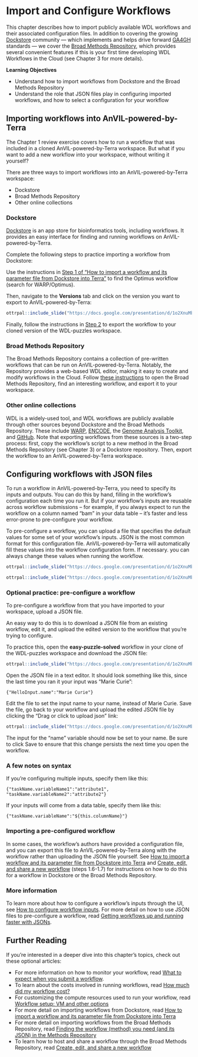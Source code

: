 # Import and Configure Workflows

This chapter describes how to import publicly available WDL workflows and their associated configuration files.
In addition to covering the growing [Dockstore](https://dockstore.org) community — which implements and helps drive forward [GA4GH](https://www.ga4gh.org) standards — we cover the [Broad Methods Repository](https://portal.firecloud.org/#methods), which provides several convenient features if this is your first time developing WDL Workflows in the Cloud (see Chapter 3 for more details).

**Learning Objectives**

- Understand how to import workflows from Dockstore and the Broad Methods Repository
- Understand the role that JSON files play in configuring imported workflows, and how to select a configuration for your workflow

## Importing workflows into AnVIL-powered-by-Terra

The Chapter 1 review exercise covers how to run a workflow that was included in a cloned AnVIL-powered-by-Terra workspace. But what if you want to add a new workflow into your workspace, without writing it yourself?

There are three ways to import workflows into an AnVIL-powered-by-Terra workspace:

- Dockstore
- Broad Methods Repository
- Other online collections

### Dockstore

[Dockstore](https://dockstore.org) is an app store for bioinformatics tools, including workflows. It provides an easy interface for finding and running workflows on AnVIL-powered-by-Terra. 

Complete the following steps to practice importing a workflow from Dockstore:

Use the instructions in [Step 1 of “How to import a workflow and its parameter file from Dockstore into Terra”](https://support.terra.bio/hc/en-us/articles/360038137292#heading-1) to find the Optimus workflow (search for WARP/Optimus).

Then, navigate to the **Versions** tab and click on the version you want to export to AnVIL-powered-by-Terra:

```r
ottrpal::include_slide("https://docs.google.com/presentation/d/1o2XnuMbqWVLf4XrsXolIQ7ulfnMlpJlrUxN0Y8aLIVQ/edit#slide=id.g24c8ed805a1_1_5")
```

Finally, follow the instructions in [Step 2](https://support.terra.bio/hc/en-us/articles/360038137292#heading-2) to export the workflow to your cloned version of the WDL-puzzles workspace.

### Broad Methods Repository

The Broad Methods Repository contains a collection of pre-written workflows that can be run on AnVIL-powered-by-Terra. Notably, the Repository provides a web-based WDL editor, making it easy to create and modify workflows in the Cloud. Follow [these instructions](https://support.terra.bio/hc/en-us/articles/360025674392-Finding-the-workflow-method-you-need-and-its-JSON-in-the-Methods-Repository) to open the Broad Methods Repository, find an interesting workflow, and export it to your workspace. 

### Other online collections

WDL is a widely-used tool, and WDL workflows are publicly available through other sources beyond Dockstore and the Broad Methods Repository. These include [WARP](https://broadinstitute.github.io/warp), [ENCODE](https://www.encodeproject.org/pipelines), the [Genome Analysis Toolkit](https://gatk.broadinstitute.org/hc/en-us), and [GitHub](https://github.com). Note that exporting workflows from these sources is a two-step process: first, copy the workflow’s script to a new method in the Broad Methods Repository (see Chapter 3) or a Dockstore repository. Then, export the workflow to an AnVIL-powered-by-Terra workspace.

## Configuring workflows with JSON files

To run a workflow in AnVIL-powered-by-Terra, you need to specify its inputs and outputs. You can do this by hand, filling in the workflow’s configuration each time you run it. But if your workflow’s inputs are reusable across workflow submissions – for example, if you always expect to run the workflow on a column named "bam" in your data table – it’s faster and less error-prone to pre-configure your workflow. 

To pre-configure a workflow, you can upload a file that specifies the default values for some set of your workflow’s inputs. JSON is the most common format for this configuration file. AnVIL-powered-by-Terra will automatically fill these values into the workflow configuration form. If necessary. you can always change these values when running the workflow. 

```r
ottrpal::include_slide("https://docs.google.com/presentation/d/1o2XnuMbqWVLf4XrsXolIQ7ulfnMlpJlrUxN0Y8aLIVQ/edit#slide=id.g24c8ed805a1_1_12")
```

```r
ottrpal::include_slide("https://docs.google.com/presentation/d/1o2XnuMbqWVLf4XrsXolIQ7ulfnMlpJlrUxN0Y8aLIVQ/edit#slide=id.g24c8ed805a1_1_18")
```

### Optional practice: pre-configure a workflow

To pre-configure a workflow from that you have imported to your workspace, upload a JSON file.

An easy way to do this is to download a JSON file from an existing workflow, edit it, and upload the edited version to the workflow that you’re trying to configure.

To practice this, open the **easy-puzzle-solved** workflow in your clone of the WDL-puzzles workspace and download the JSON file:

```r
ottrpal::include_slide("https://docs.google.com/presentation/d/1o2XnuMbqWVLf4XrsXolIQ7ulfnMlpJlrUxN0Y8aLIVQ/edit#slide=id.g24c8ed805a1_1_24")
```

Open the JSON file in a text editor. It should look something like this, since the last time you ran it your input was “Marie Curie”:

```
{"HelloInput.name":"Marie Curie"}
```

Edit the file to set the input name to your name, instead of Marie Curie. Save the file, go back to your workflow and upload the edited JSON file by clicking the “Drag or click to upload json” link:

```r
ottrpal::include_slide("https://docs.google.com/presentation/d/1o2XnuMbqWVLf4XrsXolIQ7ulfnMlpJlrUxN0Y8aLIVQ/edit#slide=id.g24c8ed805a1_1_30")
```

The input for the “name” variable should now be set to your name. Be sure to click Save to ensure that this change persists the next time you open the workflow.

### A few notes on syntax

If you’re configuring multiple inputs, specify them like this:

```
{"taskName.variableName1":"attribute1", "taskName.variableName2":"attribute2"}
```

If your inputs will come from a data table, specify them like this:

```
{"taskName.variableName":"${this.columnName}"}
```

### Importing a pre-configured workflow

In some cases, the workflow’s authors have provided a configuration file, and you can export this file to AnVIL-powered-by-Terra along with the workflow rather than uploading the JSON file yourself. See [How to import a workflow and its parameter file from Dockstore into Terra](https://support.terra.bio/hc/en-us/articles/360038137292) and [Create, edit, and share a new workflow](https://support.terra.bio/hc/en-us/articles/360031366091) (steps 1.6-1.7) for instructions on how to do this for a workflow in Dockstore or the Broad Methods Repository.

### More information

To learn more about how to configure a workflow’s inputs through the UI, see [How to configure workflow inputs](https://support.terra.bio/hc/en-us/articles/4415971884827). For more detail on how to use JSON files to pre-configure a workflow, read [Getting workflows up and running faster with JSONs](https://support.terra.bio/hc/en-us/articles/360027735471).

## Further Reading

If you’re interested in a deeper dive into this chapter’s topics, check out these optional articles:

- For more information on how to monitor your workflow, read [What to expect when you submit a workflow](https://support.terra.bio/hc/en-us/articles/7093972754971).
- To learn about the costs involved in running workflows, read [How much did my workflow cost?](https://support.terra.bio/hc/en-us/articles/360037862771)
- For customizing the compute resources used to run your workflow, read [Workflow setup: VM and other options](https://support.terra.bio/hc/en-us/articles/360026521831)
- For more detail on importing workflows from Dockstore, read [How to import a workflow and its parameter file from Dockstore into Terra](https://support.terra.bio/hc/en-us/articles/360038137292)
- For more detail on importing workflows from the Broad Methods Repository, read [Finding the workflow (method) you need (and its JSON) in the Methods Repository](https://support.terra.bio/hc/en-us/articles/360025674392)
- To learn how to host and share a workflow through the Broad Methods Repository, read [Create, edit, and share a new workflow](https://support.terra.bio/hc/en-us/articles/360031366091)
